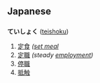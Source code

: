== Japanese ==
=== {{Furigana}} ===
'''ていしょく''' ([[teishoku]])

# [[定食]] ''([[set meal]]''
# [[定職]] ''(steady [[employment]])''
# [[停職]]
# [[抵触]] 
{{sectstub}}